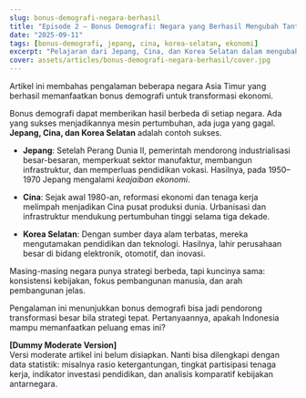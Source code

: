 ```yaml
---
slug: bonus-demografi-negara-berhasil
title: "Episode 2 – Bonus Demografi: Negara yang Berhasil Mengubah Tantangan Menjadi Peluang"
date: "2025-09-11"
tags: [bonus-demografi, jepang, cina, korea-selatan, ekonomi]
excerpt: "Pelajaran dari Jepang, Cina, dan Korea Selatan dalam mengubah bonus demografi menjadi mesin pertumbuhan ekonomi."
cover: assets/articles/bonus-demografi-negara-berhasil/cover.jpg
---
```


Artikel ini membahas pengalaman beberapa negara Asia Timur yang berhasil memanfaatkan bonus demografi untuk transformasi ekonomi.

<Only mode="friendly">

Bonus demografi dapat memberikan hasil berbeda di setiap negara. Ada yang sukses menjadikannya mesin pertumbuhan, ada juga yang gagal.  
**Jepang, Cina, dan Korea Selatan** adalah contoh sukses.

- **Jepang**: Setelah Perang Dunia II, pemerintah mendorong industrialisasi besar-besaran, memperkuat sektor manufaktur, membangun infrastruktur, dan memperluas pendidikan vokasi. Hasilnya, pada 1950–1970 Jepang mengalami _keajaiban ekonomi_.

- **Cina**: Sejak awal 1980-an, reformasi ekonomi dan tenaga kerja melimpah menjadikan Cina pusat produksi dunia. Urbanisasi dan infrastruktur mendukung pertumbuhan tinggi selama tiga dekade.

- **Korea Selatan**: Dengan sumber daya alam terbatas, mereka mengutamakan pendidikan dan teknologi. Hasilnya, lahir perusahaan besar di bidang elektronik, otomotif, dan inovasi.

Masing-masing negara punya strategi berbeda, tapi kuncinya sama: konsistensi kebijakan, fokus pembangunan manusia, dan arah pembangunan jelas.

Pengalaman ini menunjukkan bonus demografi bisa jadi pendorong transformasi besar bila strategi tepat. Pertanyaannya, apakah Indonesia mampu memanfaatkan peluang emas ini?

</Only>

<Only mode="moderate">

**[Dummy Moderate Version]**  
Versi moderate artikel ini belum disiapkan. Nanti bisa dilengkapi dengan data statistik: misalnya rasio ketergantungan, tingkat partisipasi tenaga kerja, indikator investasi pendidikan, dan analisis komparatif kebijakan antarnegara.

</Only>
